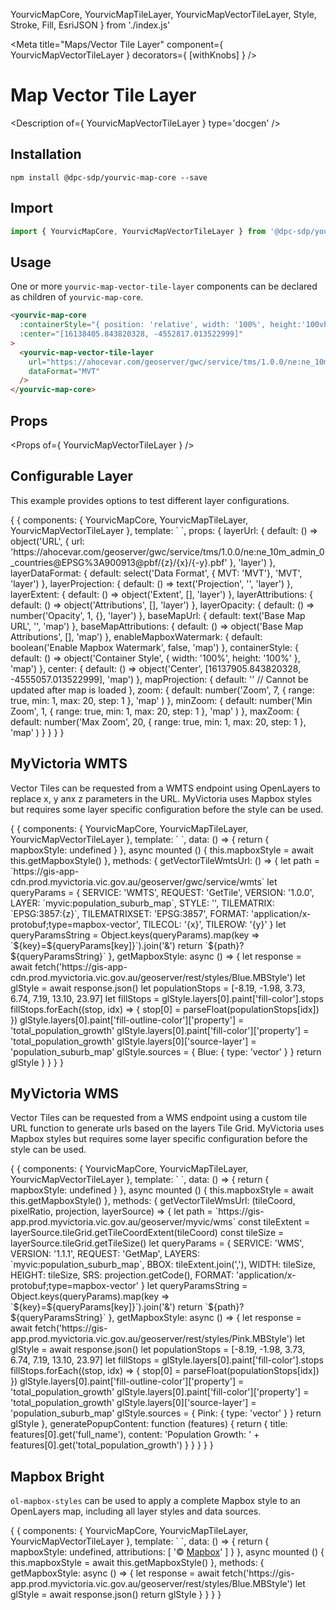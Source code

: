   YourvicMapCore,
  YourvicMapTileLayer,
  YourvicMapVectorTileLayer,
  Style,
  Stroke,
  Fill,
  EsriJSON
} from './index.js'

<Meta title="Maps/Vector Tile Layer" component={ YourvicMapVectorTileLayer } decorators={ [withKnobs] } />

# Map Vector Tile Layer

<Description of={ YourvicMapVectorTileLayer } type='docgen' />

## Installation

```shell
npm install @dpc-sdp/yourvic-map-core --save
```

## Import

```javascript
import { YourvicMapCore, YourvicMapVectorTileLayer } from '@dpc-sdp/yourvic-map-core'
```

## Usage

One or more ```yourvic-map-vector-tile-layer``` components can be declared as children of ```yourvic-map-core```.

```html
<yourvic-map-core
  :containerStyle="{ position: 'relative', width: '100%', height:'100vh' }"
  :center="[16138405.843820328, -4552817.013522999]"
>
  <yourvic-map-vector-tile-layer
    url="https://ahocevar.com/geoserver/gwc/service/tms/1.0.0/ne:ne_10m_admin_0_countries@EPSG%3A900913@pbf/{z}/{x}/{-y}.pbf"
    dataFormat="MVT"
  />
</yourvic-map-core>
```

## Props

<Props of={ YourvicMapVectorTileLayer } />

## Configurable Layer

This example provides options to test different layer configurations.

<Preview>
  <Story name="Configurable Layer">
    {
      {
        components: { YourvicMapCore, YourvicMapTileLayer, YourvicMapVectorTileLayer },
        template: `<yourvic-map-core
          :containerStyle="containerStyle"
          :baseMapUrl="baseMapUrl"
          :baseMapAttributions="baseMapAttributions"
          :enableMapboxWatermark="enableMapboxWatermark"
          :center="center"
          :projection="mapProjection == '' ? undefined : mapProjection"
          :zoom="zoom"
          :minZoom="minZoom"
          :maxZoom="maxZoom"
          enableZoomControl
          enableAttributionControl
          enableFullScreenControl
          enablePanInteraction
          enableZoomInteraction
          enableRotateInteraction
        >
          <yourvic-map-vector-tile-layer
            :url="decodeURIComponent(layerUrl.url)"
            :dataFormat="layerDataFormat"
            :projection="layerProjection == '' ? undefined : layerProjection"
            :extent="layerExtent.length && layerExtent.length > 0 ? layerExtent : undefined"
            :attributions="layerAttributions"
            :opacity="layerOpacity"
          />
        </yourvic-map-core>`,
        props: {
          layerUrl: {
            default: () => object('URL', {
              url: 'https://ahocevar.com/geoserver/gwc/service/tms/1.0.0/ne:ne_10m_admin_0_countries@EPSG%3A900913@pbf/{z}/{x}/{-y}.pbf'
            }, 'layer')
          },
          layerDataFormat: {
            default: select('Data Format', { MVT: 'MVT'}, 'MVT', 'layer')
          },
          layerProjection: {
            default: () => text('Projection', '', 'layer')
          },
          layerExtent: {
            default: () => object('Extent', [], 'layer')
          },
          layerAttributions: {
            default: () => object('Attributions', [], 'layer')
          },
          layerOpacity: {
            default: () => number('Opacity', 1, {}, 'layer')
          },
          baseMapUrl: {
            default: text('Base Map URL', '', 'map')
          },
          baseMapAttributions: {
            default: () => object('Base Map Attributions', [], 'map')
          },
          enableMapboxWatermark: {
            default: boolean('Enable Mapbox Watermark', false, 'map')
          },
          containerStyle: {
            default: () => object('Container Style', { width: '100%', height: '100%' }, 'map')
          },
          center: {
            default: () => object('Center', [16137905.843820328, -4555057.013522999], 'map')
          },
          mapProjection: {
            default: '' // Cannot be updated after map is loaded
          },
          zoom: {
            default: number('Zoom', 7,
              {
                range: true,
                min: 1,
                max: 20,
                step: 1
              },
              'map'
            )
          },
          minZoom: {
            default: number('Min Zoom', 1,
              {
                range: true,
                min: 1,
                max: 20,
                step: 1
              },
              'map'
            )
          },
          maxZoom: {
            default: number('Max Zoom', 20,
              {
                range: true,
                min: 1,
                max: 20,
                step: 1
              },
              'map'
            )
          }
        }
      }
    }
  </Story>
</Preview>

## MyVictoria WMTS

Vector Tiles can be requested from a WMTS endpoint using OpenLayers to replace x, y anx z parameters in the URL.
MyVictoria uses Mapbox styles but requires some layer specific configuration before the style can be used.

<Preview>
  <Story name="MyVictoria WMTS">
    {
      {
        components: { YourvicMapCore, YourvicMapTileLayer, YourvicMapVectorTileLayer },
        template: `<yourvic-map-core
          :containerStyle="{ position: 'relative', width: '100%', height:'100vh' }"
          :center="[16138405.843820328, -4552817.013522999]"
          :zoom="11"
        >
          <yourvic-map-vector-tile-layer
            :url="getVectorTileWmtsUrl()"
            dataFormat="MVT"
            mapboxStyleMethod="stylefunction"
            :mapboxStyle="mapboxStyle"
            mapboxStyleSource="Blue"
          />
        </yourvic-map-core>`,
        data: () => {
          return {
            mapboxStyle: undefined
          }
        },
        async mounted () {
          this.mapboxStyle = await this.getMapboxStyle()
        },
        methods: {
          getVectorTileWmtsUrl: () => {
            let path = `https://gis-app-cdn.prod.myvictoria.vic.gov.au/geoserver/gwc/service/wmts`
            let queryParams = {
              SERVICE: 'WMTS',
              REQUEST: 'GetTile',
              VERSION: '1.0.0',
              LAYER: `myvic:population_suburb_map`,
              STYLE: '',
              TILEMATRIX: `EPSG:3857:{z}`,
              TILEMATRIXSET: 'EPSG:3857',
              FORMAT: 'application/x-protobuf;type=mapbox-vector',
              TILECOL: '{x}',
              TILEROW: '{y}'
            }
            let queryParamsString = Object.keys(queryParams).map(key => `${key}=${queryParams[key]}`).join('&')
            return `${path}?${queryParamsString}`
          },
          getMapboxStyle: async () => {
            let response = await fetch('https://gis-app-cdn.prod.myvictoria.vic.gov.au/geoserver/rest/styles/Blue.MBStyle')
            let glStyle =  await response.json()
            let populationStops = [-8.19, -1.98, 3.73, 6.74, 7.19, 13.10, 23.97]
            let fillStops = glStyle.layers[0].paint['fill-color'].stops
            fillStops.forEach((stop, idx) => {
              stop[0] = parseFloat(populationStops[idx])
            })
            glStyle.layers[0].paint['fill-outline-color']['property'] = 'total_population_growth'
            glStyle.layers[0].paint['fill-color']['property'] = 'total_population_growth'
            glStyle.layers[0]['source-layer'] = 'population_suburb_map'
            glStyle.sources = {
              Blue: {
                type: 'vector'
              }
            }
            return glStyle
          }
        }
      }
    }
  </Story>
</Preview>

## MyVictoria WMS

Vector Tiles can be requested from a WMS endpoint using a custom tile URL function to generate urls based on the layers
Tile Grid. MyVictoria uses Mapbox styles but requires some layer specific configuration before the style can be used.

<Preview>
  <Story name="MyVictoria WMS">
    {
      {
        components: { YourvicMapCore, YourvicMapTileLayer, YourvicMapVectorTileLayer },
        template: `<yourvic-map-core
          :containerStyle="{ position: 'relative', width: '100%', height:'100vh' }"
          :center="[16138405.843820328, -4552817.013522999]"
          :zoom="11"
          :popupContentFunction="generatePopupContent"
        >
          <yourvic-map-vector-tile-layer
            :urlFunction="getVectorTileWmsUrl"
            :enablePopup="true"
            dataFormat="MVT"
            :overlaps="false"
            mapboxStyleMethod="stylefunction"
            :mapboxStyle="mapboxStyle"
            mapboxStyleSource="Pink"
          />
        </yourvic-map-core>`,
        data: () => {
          return {
            mapboxStyle: undefined
          }
        },
        async mounted () {
          this.mapboxStyle = await this.getMapboxStyle()
        },
        methods: {
          getVectorTileWmsUrl: (tileCoord, pixelRatio, projection, layerSource) => {
            let path = `https://gis-app.prod.myvictoria.vic.gov.au/geoserver/myvic/wms`
            const tileExtent = layerSource.tileGrid.getTileCoordExtent(tileCoord)
            const tileSize = layerSource.tileGrid.getTileSize()
            let queryParams = {
              SERVICE: 'WMS',
              VERSION: '1.1.1',
              REQUEST: 'GetMap',
              LAYERS: `myvic:population_suburb_map`,
              BBOX: tileExtent.join(','),
              WIDTH: tileSize,
              HEIGHT: tileSize,
              SRS: projection.getCode(),
              FORMAT: 'application/x-protobuf;type=mapbox-vector'
            }
            let queryParamsString = Object.keys(queryParams).map(key => `${key}=${queryParams[key]}`).join('&')
            return `${path}?${queryParamsString}`
          },
          getMapboxStyle: async () => {
            let response = await fetch('https://gis-app.prod.myvictoria.vic.gov.au/geoserver/rest/styles/Pink.MBStyle')
            let glStyle =  await response.json()
            let populationStops = [-8.19, -1.98, 3.73, 6.74, 7.19, 13.10, 23.97]
            let fillStops = glStyle.layers[0].paint['fill-color'].stops
            fillStops.forEach((stop, idx) => {
              stop[0] = parseFloat(populationStops[idx])
            })
            glStyle.layers[0].paint['fill-outline-color']['property'] = 'total_population_growth'
            glStyle.layers[0].paint['fill-color']['property'] = 'total_population_growth'
            glStyle.layers[0]['source-layer'] = 'population_suburb_map'
            glStyle.sources = {
              Pink: {
                type: 'vector'
              }
            }
            return glStyle
          },
          generatePopupContent: function (features) {
            return {
              title: features[0].get('full_name'),
              content: 'Population Growth: ' + features[0].get('total_population_growth')
            }
          }
        }
      }
    }
  </Story>
</Preview>

## Mapbox Bright

```ol-mapbox-styles``` can be used to apply a complete Mapbox style to an OpenLayers map, including all layer styles and
data sources.

<Preview>
  <Story name="Mapbox Bright">
    {
      {
        components: { YourvicMapCore, YourvicMapTileLayer, YourvicMapVectorTileLayer },
        template: `<yourvic-map-core
          :containerStyle="{ position: 'relative', width: '100%', height:'100vh' }"
          :center="[16138405.843820328, -4552817.013522999]"
          :zoom="11"
          enableMapboxWatermark
        >
          <yourvic-map-vector-tile-layer
            dataFormat="MVT"
            :overlaps="false"
            mapboxStyle="https://api.mapbox.com/styles/v1/mapbox/bright-v9?access_token=pk.eyJ1IjoibXl2aWN0b2lyYSIsImEiOiJjamlvMDgxbnIwNGwwM2t0OWh3ZDJhMGo5In0.w_xKPPd39cwrS1F4_yy39g"
            :attributions="attributions"
          />
        </yourvic-map-core>`,
        data: () => {
          return {
            mapboxStyle: undefined,
            attributions: [
              '© <a href="https://www.mapbox.com/about/maps/">Mapbox</a>'
            ]
          }
        },
        async mounted () {
          this.mapboxStyle = await this.getMapboxStyle()
        },
        methods: {
          getMapboxStyle: async () => {
            let response = await fetch('https://gis-app.prod.myvictoria.vic.gov.au/geoserver/rest/styles/Blue.MBStyle')
            let glStyle =  await response.json()
            return glStyle
          }
        }
      }
    }
  </Story>
</Preview>
